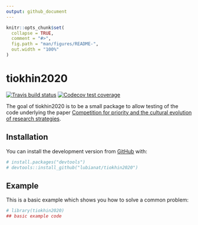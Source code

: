 ```yaml
---
output: github_document
---
```


<!-- README.md is generated from README.Rmd. Please edit that file -->

```r
knitr::opts_chunk$set(
  collapse = TRUE,
  comment = "#>",
  fig.path = "man/figures/README-",
  out.width = "100%"
)
```

# tiokhin2020

<!-- badges: start -->
[![Travis build status](https://travis-ci.org/lubianat/tiokhin2020.svg?branch=master)](https://travis-ci.org/lubianat/tiokhin2020)
[![Codecov test coverage](https://codecov.io/gh/lubianat/tiokhin2020/branch/master/graph/badge.svg)](https://codecov.io/gh/lubianat/tiokhin2020?branch=master)
<!-- badges: end -->

The goal of tiokhin2020 is to be a small package to allow testing of the code underlying 
the paper [Competition for priority and the cultural evolution of research strategies
](https://osf.io/preprints/metaarxiv/x4t7q/).

## Installation

You can install the development version from [GitHub](https://github.com/) with:

``` r
# install.packages("devtools")
# devtools::install_github("lubianat/tiokhin2020")
```
## Example

This is a basic example which shows you how to solve a common problem:

```r
# library(tiokhin2020)
## basic example code
```
